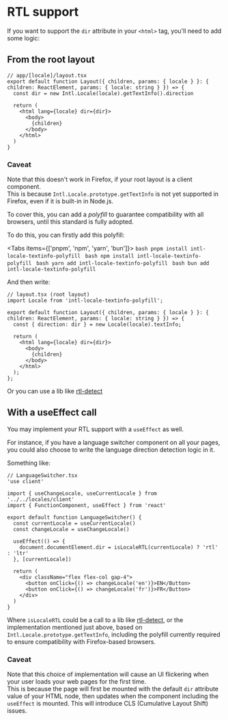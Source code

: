 
# RTL support

If you want to support the `dir` attribute in your `<html>` tag, you'll need to add some logic:

## From the root layout

```tsx
// app/[locale]/layout.tsx
export default function Layout({ children, params: { locale } }: { children: ReactElement, params: { locale: string } }) => {
  const dir = new Intl.Locale(locale).getTextInfo().direction

  return (
    <html lang={locale} dir={dir}>
      <body>
        {children}
      </body>
    </html>
  )
}
```

### Caveat

Note that this doesn't work in Firefox, if your root layout is a client component.  
This is because `Intl.Locale.prototype.getTextInfo` is not yet supported in Firefox, even if it is built-in in Node.js.

To cover this, you can add a _polyfill_ to guarantee compatibility with all browsers, until this standard is fully adopted.

To do this, you can firstly add this polyfill:

<Tabs items={['pnpm', 'npm', 'yarn', 'bun']}>
  <Tab>
    ```bash
    pnpm install intl-locale-textinfo-polyfill
    ```
  </Tab>
  <Tab>
    ```bash
    npm install intl-locale-textinfo-polyfill
    ```
  </Tab>
  <Tab>
    ```bash
    yarn add intl-locale-textinfo-polyfill
    ```
  </Tab>
    <Tab>
    ```bash
    bun add intl-locale-textinfo-polyfill
    ```
  </Tab>
</Tabs>

And then write:

```tsx
// layout.tsx (root layout)
import Locale from 'intl-locale-textinfo-polyfill';

export default function Layout({ children, params: { locale } }: { children: ReactElement, params: { locale: string } }) => {
  const { direction: dir } = new Locale(locale).textInfo;

  return (
    <html lang={locale} dir={dir}>
      <body>
        {children}
      </body>
    </html>
  );
};
```

Or you can use a lib like [rtl-detect](https://github.com/shadiabuhilal/rtl-detect)

## With a useEffect call

You may implement your RTL support with a `useEffect` as well.

For instance, if you have a language switcher component on all your pages, you could also choose to write the language direction detection logic in it.

Something like:

```tsx
// LanguageSwitcher.tsx
'use client'

import { useChangeLocale, useCurrentLocale } from '../../locales/client'
import { FunctionComponent, useEffect } from 'react'

export default function LanguageSwitcher() {
  const currentLocale = useCurrentLocale()
  const changeLocale = useChangeLocale()

  useEffect(() => {
    document.documentElement.dir = isLocaleRTL(currentLocale) ? 'rtl' : 'ltr'
  }, [currentLocale])

  return (
    <div className="flex flex-col gap-4">
      <button onClick={() => changeLocale('en')}>EN</Button>
      <button onClick={() => changeLocale('fr')}>FR</Button>
    </div>
  )
}
```

Where `isLocaleRTL` could be a call to a lib like [rtl-detect](https://github.com/shadiabuhilal/rtl-detect), or the implementation mentioned just above, based on `Intl.Locale.prototype.getTextInfo`, including the polyfill currently required to ensure compatibility with Firefox-based browsers.

### Caveat

Note that this choice of implementation will cause an UI flickering when your user loads your web pages for the first time.  
This is because the page will first be mounted with the default `dir` attribute value of your HTML node, then updates when the component including the `useEffect` is mounted. This will introduce CLS (Cumulative Layout Shift) issues.
